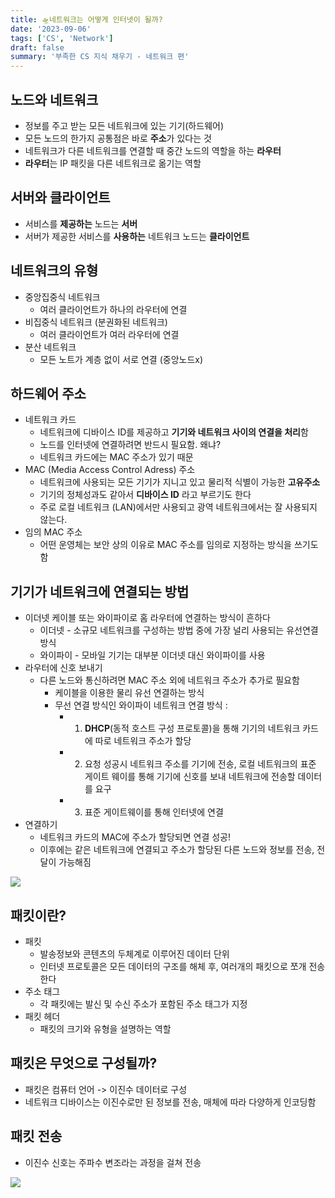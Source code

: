 ```yaml
---
title: 🛸네트워크는 어떻게 인터넷이 될까?
date: '2023-09-06'
tags: ['CS', 'Network']
draft: false
summary: '부족한 CS 지식 채우기 - 네트워크 편'
---
```


## 노드와 네트워크

- 정보를 주고 받는 모든 네트워크에 있는 기기(하드웨어)
- 모든 노드의 한가지 공통점은 바로 **주소**가 있다는 것
- 네트워크가 다른 네트워크를 연결할 때 중간 노드의 역할을 하는 **라우터**
- **라우터**는 IP 패킷을 다른 네트워크로 옮기는 역할

## 서버와 클라이언트

- 서비스를 **제공하는** 노드는 **서버**
- 서버가 제공한 서비스를 **사용하는** 네트워크 노드는 **클라이언트**

## 네트워크의 유형

- 중앙집중식 네트워크
  - 여러 클라이언트가 하나의 라우터에 연결
- 비집중식 네트워크 (분권화된 네트워크)
  - 여러 클라이언트가 여러 라우터에 연결
- 분산 네트워크
  - 모든 노트가 계층 없이 서로 연결 (중앙노드x)

## 하드웨어 주소

- 네트워크 카드
  - 네트워크에 디바이스 ID를 제공하고 **기기와 네트워크 사이의 연결을 처리**함
  - 노드를 인터넷에 연결하려면 반드시 필요함. 왜냐?
  - 네트워크 카드에는 MAC 주소가 있기 때문
- MAC (Media Access Control Adress) 주소
  - 네트워크에 사용되는 모든 기기가 지니고 있고 물리적 식별이 가능한 **고유주소**
  - 기기의 정체성과도 같아서 **디바이스 ID** 라고 부르기도 한다
  - 주로 로컬 네트워크 (LAN)에서만 사용되고 광역 네트워크에서는 잘 사용되지 않는다.
- 임의 MAC 주소
  - 어떤 운영체는 보안 상의 이유로 MAC 주소를 임의로 지정하는 방식을 쓰기도 함

## 기기가 네트워크에 연결되는 방법

- 이더넷 케이블 또는 와이파이로 홈 라우터에 연결하는 방식이 흔하다
  - 이더넷 - 소규모 네트워크를 구성하는 방법 중에 가장 널리 사용되는 유선연결방식
  - 와이파이 - 모바일 기기는 대부분 이더넷 대신 와이파이를 사용
- 라우터에 신호 보내기
  - 다른 노드와 통신하려면 MAC 주소 외에 네트워크 주소가 추가로 필요함
    - 케이블을 이용한 물리 유선 연결하는 방식
    - 무선 연결 방식인 와이파이 네트워크 연결 방식 :
      - 1.  **DHCP**(동적 호스트 구성 프로토콜)을 통해 기기의 네트워크 카드에 따로 네트워크 주소가 할당
      - 2. 요청 성공시 네트워크 주소를 기기에 전송, 로컬 네트워크의 표준 게이트 웨이를 통해 기기에 신호를 보내 네트워크에 전송할 데이터를 요구
      - 3. 표준 게이트웨이를 통해 인터넷에 연결
- 연결하기
  - 네트워크 카드의 MAC에 주소가 할당되면 연결 성공!
  - 이후에는 같은 네트워크에 연결되고 주소가 할당된 다른 노드와 정보를 전송, 전달이 가능해짐

![](https://velog.velcdn.com/images/hazel_1130/post/edf8c412-e2dd-4667-8215-3b40c93c1d4e/image.png)

## 패킷이란?

- 패킷
  - 발송정보와 콘텐츠의 두체계로 이루어진 데이터 단위
  - 인터넷 프로토콜은 모든 데이터의 구조를 해체 후, 여러개의 패킷으로 쪼개 전송한다
- 주소 태그
  - 각 패킷에는 발신 및 수신 주소가 포함된 주소 태그가 지정
- 패킷 헤더
  - 패킷의 크기와 유형을 설명하는 역할

## 패킷은 무엇으로 구성될까?

- 패킷은 컴퓨터 언어 -> 이진수 데이터로 구성
- 네트워크 디바이스는 이진수로만 된 정보를 전송, 매체에 따라 다양하게 인코딩함

## 패킷 전송

- 이진수 신호는 주파수 변조라는 과정을 걸쳐 전송

![](https://velog.velcdn.com/images/hazel_1130/post/88a58a7f-3b3a-4c98-ba49-90c28bcf07e9/image.png)
